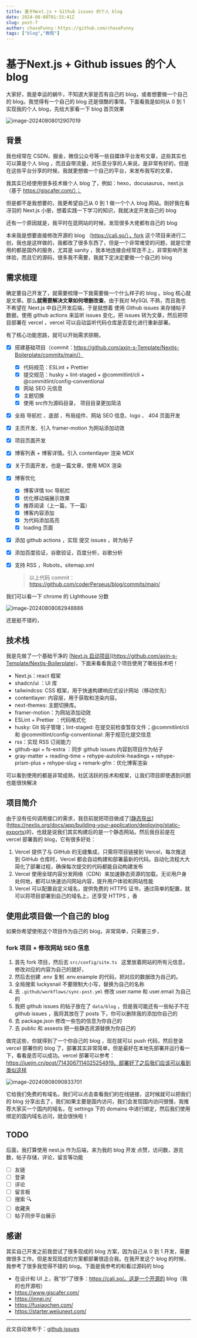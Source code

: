 ```yaml
---
title: 基于Next.js + Github issues 的个人 blog
date: 2024-08-08T01:33:41Z
slug: post-7
author: chaseFunny：https://github.com/chaseFunny
tags: ["blog","教程"]
---
```


# 基于Next.js + Github issues 的个人 blog

大家好，我是幸运的蜗牛，不知道大家是否有自己的 blog，或者想要做一个自己的 blog。我觉得有一个自己的 blog 还是很酷的事情，下面看我是如何从 0 到 1 实现我的个人 blog，先给大家看一下 blog 首页效果

![image-20240808012907019](https://blog-1304565468.cos.ap-shanghai.myqcloud.com/work/image-20240808012907019.png)

## 背景

我也经常在 CSDN，掘金，微信公众号等一些自媒体平台发布文章，这些其实也可以算是个人 blog ，而且自带流量，对乐意分享的人来说，是非常有好的，但是在这些平台分享的时候，我就更想做一个自己的平台，来发布我写的文章，

我其实已经使用很多技术做个人 blog 了，例如：hexo，docusaurus，next.js （基于 https://giscafer.com/）；

但是都不是我想要的，我更希望自己从 0 到 1 做一个个人 blog 网站。刚好我在看冴羽的 Next.js 小册，想着实践一下学习的知识，我就决定开发自己的 blog

还有一个原因就是，我平时在逛网站的时候，发现很多大佬都有自己的 blog

本来我是想要直接修改开源的 blog （https://cali.so/），fork 这个项目来进行二创，我也是这样做的，我都改了很多东西了，但是一个非常难受的问题，就是它使用的都是国外的服务，尤其是 sanity ，我本地连接会经常连不上，非常影响开发体验，而且它的源码，很多我不需要，我就下定决定要做一个自己的 blog

## 需求梳理

确定要自己开发了，就需要梳理一下我需要做一个什么样子的 blog 。blog 核心就是文章。那么**就需要解决文章如何增删改查**。由于我对 MySQL 不熟，而且我也不希望在 Next.js 中自己开发后端，于是就想着 使用 Github issues 来存储帖子数据，使用 github actions 来监听 issues 变化，把 issues 转为文章，然后把项目部署在 vercel ，vercel 可以自动监听代码仓库是否变化进行重新部署。

有了核心功能思路，就可以开始需求排期，

- [x] 搭建基础项目（commit：https://github.com/axin-s-Template/Nextjs-Boilerplate/commits/main/）

  - [x] 代码规范：ESLint +  Prettier
  - [x] 提交规范：husky + lint-staged + @commitlint/cli + @commitlint/config-conventional
  - [x] 网站 SEO 元信息
  - [x] 主题切换
  - [x] 使用 src作为源码目录， 项目目录更加简洁

- [x] 全局 导航栏 、底部 、布局组件、网站 SEO 信息、logo 、 404 页面开发

- [x] 主页开发、引入 framer-motion 为网站添加动效

- [x] 项目页面开发

- [x] 博客列表 +  博客详情。引入 contentlayer 渲染 MDX

- [x] 关于页面开发，也是一篇文章，使用 MDX 渲染

- [x] 博客优化

  - [x] 博客详情 toc 导航栏
  - [x] 优化移动端展示效果
  - [x] 推荐阅读（上一篇，下一篇）
  - [x] 博客内容添加
  - [x] 为代码添加高亮
  - [x] loading 页面

- [x] 添加 github actions ，实现 提交 issues ，转为帖子

- [x] 添加百度验证，谷歌验证，百度分析，谷歌分析

- [x] 支持 RSS ，Robots，sitemap.xml

  >  以上代码 commit：https://github.com/coderPerseus/blog/commits/main/

我们可以看一下 chrome 的 LIghthouse 分数

![image-20240808082948886](https://blog-1304565468.cos.ap-shanghai.myqcloud.com/work/image-20240808082948886.png)

还是挺不错的，

## 技术栈

我是先做了一个基础干净的 [[Next.js 启动项目](https://github.com/axin-s-Template/Nextjs-Boilerplate)](https://github.com/axin-s-Template/Nextjs-Boilerplate)，下面来看看我这个项目使用了哪些技术吧！

- Next.js：react 框架
- shadcn/ui ：UI 库
- tailwindcss: CSS 框架，用于快速构建响应式设计网站（移动优先）
- contentlayer: 内容层，用于获取和渲染内容。
- next-themes: 主题切换库。
- framer-motion：为网站添加动效
- ESLint + Prettier ：代码格式化
- husky: Git 钩子管理；lint-staged: 在提交前检查暂存文件；@commitlint/cli 和 @commitlint/config-conventional: 用于规范化提交信息
- rss：实现 RSS 订阅能力
- github-api + fs-extra ：同步 github issues 内容到项目作为帖子
- gray-matter + reading-time + rehype-autolink-headings + rehype-prism-plus + rehype-slug + remark-gfm：优化博客渲染

可以看到使用的都是非常成熟，社区活跃的技术和框架，让我们项目即使遇到问题也能很快解决

## 项目简介

由于没有任何调用接口的需求，我目前就把项目做成了[[静态导出](https://nextjs.org/docs/app/building-your-application/deploying/static-exports)](https://nextjs.org/docs/app/building-your-application/deploying/static-exports)的，也就是说我们其实构建后的是一个静态网站。然后我目前是在 vercel 部署我的 blog，它有很多好处：

1. Vercel 提供了与 GitHub 的无缝集成，只需将项目链接到 Vercel，每次推送到 GitHub 仓库时，Vercel 都会自动构建和部署最新的代码。自动化流程大大简化了部署过程，确保每次提交的代码都能自动构建发布
2. Vercel 使用全球内容分发网络（CDN）来加速静态资源的加载。无论用户身处何地，都可以快速访问网站内容，提升用户体验和网站性能
3. Vercel 可以配置自定义域名，提供免费的 HTTPS 证书，通过简单的配置，就可以将项目部署到自己的域名上，还享受 HTTPS ，香

## 使用此项目做一个自己的 blog

如果你希望使用这个项目作为自己的 blog，非常简单，只需要三步，

### fork 项目 + 修改网站 SEO 信息

1. 首先 fork 项目，然后去 `src/config/site.ts `  这里放着网站的所有元信息，修改对应的内容为自己的就好，
2. 然后去创建 .env 复制 .env.example 的代码，把对应的数据改为自己的。
3. 全局搜索 luckysnail 不要限制大小写，替换为自己的名称
4. 去 `.github/workflows/sync-post.yml` 修改 user.name 和 user.email 为自己的
5. 我把 github issues 的帖子放在了 `data/blog` ，但是我可能还有一些帖子不在 github issues ，我将其放在了 posts 下，你可以删除我的添加你自己的
6. 去 package.json 修改一些包的信息为你自己的 
7. 去 public 和 assests 把一些静态资源替换为你自己的

做完这些，你就得到了一个你自己的 blog ，现在就可以 push 代码，然后登录 vercel 部署你的 blog 了，部署其实非常简单，但是最好在本地先部署并运行看一下，看看是否可以成功。vercel 部署可以参考：https://juejin.cn/post/7143067114025254919。部署好了之后我们应该可以看到类似这样

![image-20240808090833701](https://blog-1304565468.cos.ap-shanghai.myqcloud.com/work/image-20240808090833701.png)

它给我们免费的有域名，我们可以点击查看我们的在线链接，这时候就可以把我们的 blog 分享出去了，我们如果主要是国内访问，我们会发现国内访问很慢，我推荐大家买一个国内的域名，在 settings 下的 domains 中进行绑定，然后我们使用绑定的国内域名访问，就会很快啦！

## TODO

后面，我打算使用 nest.js 作为后端，来为我的 blog 开发 点赞，访问数，游览数，帖子存储，评论，留言等功能

- [ ] 友链
- [ ] 登录
- [ ] 评论
- [ ] 留言板
- [ ] 搜索 🔍
- [ ] 收藏夹
- [ ] 帖子同步平台展示

## 感谢

其实自己开发之前我尝试了很多现成的 blog 方案，因为自己从 0 到 1 开发，需要做很多工作。但是发现现成的方案都部署很适合我。在我开发这个 blog 的时候，我参考了很多我觉得不错的 blog。下面是我参考的和看过源码的 blog

- 在设计和 UI 上，我“抄”了很多：https://cali.so/。这是一个开源的 blog（我的也开源啦）
- https://www.giscafer.com/
- https://innei.in/
- https://fuxiaochen.com/
- https://starter.weijunext.com/

---
此文自动发布于：<a href="https://github.com/coderPerseus/blog/issues/7" target="_blank">github issues</a>
